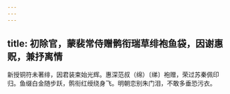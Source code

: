 ```yaml
---
---
---
```

title: 初除官，蒙裴常侍赠鹘衔瑞草绯袍鱼袋，因谢惠贶，兼抒离情
---



新授铜符未著绯，因君装束始光辉。惠深范叔（绵）〔绨〕袍赠，荣过苏秦佩印归。鱼缀白金随步跃，鹘衔红绶绕身飞。明朝恋别朱门泪，不敢多垂恐污衣。